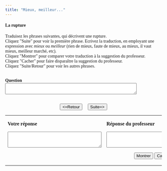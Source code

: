 ```yaml
---
title: "Mieux, meilleur..."
---
```

<head>
  <style>
    body {
      font-family: Garamond, serif;
    }
  </style>
</head>

#### La rupture

Traduisez les phrases suivantes, qui décrivent une rupture.<br />
Cliquez &quot;Suite&quot; pour voir la  premi&egrave;re phrase. Ecrivez la traduction, en employant une expression avec *mieux* ou *meilleur* (rien de mieux, faute de mieux, au mieux, il vaut mieux, meilleur marché, etc). <br>
Cliquez &quot;Montrer&quot; pour comparer votre traduction &agrave; la suggestion du professeur.<br>
Cliquez &quot;Cacher&quot; pour faire dispara&icirc;tre la suggestion du professeur. <br />
Cliquez &quot;Suite/Retour&quot; pour voir les autres phrases.<br>
<br>


  <form name="qbox" action="" method="post">
    <p>
      <b>Question</b><br />
      <textarea name="q" rows="2" wrap="virtual" cols="50"></textarea>
    </p>
    <center>
      <br>
      <button onClick="begin(-1)" type="button">&lt;=Retour</button>
      &nbsp; &nbsp;
      <button onClick="begin(1)" type="button">Suite=&gt;</button>
      <br />

    </center>
  </form>

  <table width="80%" border="0" align="center">
    <tbody>
      <tr>
        <td valign="top" width="236">
          <p>
            <b>Votre réponse</b>
          </p>
          <form name="Sinput" action="" method="post">
            <p>
              <textarea name="Content" rows="3" wrap="virtual" cols="35"></textarea>
            </p>
          </form>
        </td>
        <td valign="top" width="308">
          <p>
            <b>Réponse du professeur</b>
          </p>
          <form name="feedback" action="" method="post">
            <p>
              <textarea name="fb" rows="3" wrap="virtual" cols="35"></textarea>
            </p>
          </form>
          <form name="Check" action="" method="post">
            <center>
              <button onClick="checkAnswer()" type="button">Montrer</button>
              <button onClick="hideAnswer()" type="button">Cacher</button>
            </center>
          </form>
        </td>
      </tr>
    </tbody>
  </table>


<script language="javascript">
  <!--
  // This code is based on a script by Marmoe Soemarmo.
  // Dan Beeby modified it and wrote the creation interface, JavaScripts, and Perl Scripts.
  // http://lang.swarthmore.edu/mellon -- dbeeby@haverford.edu.
  // Content by Alison Murray Levine, University of Virginia, alevine@virginia.edu.
  // You may borrow and modify these scripts, but please give credit where credit is due.

  var Question = new Array();
  var Answer = new Array();

  //---------------------DATA--------------------
  Question[1] = "She had done her best to convince him not to leave.";
  Question[2] = "For lack of something better, he left a short letter on the table.";
  Question[3] = "He couldn’t think of anything better.";
  Question[4] = "She told herself, I’d better not write or call. I’d better let him calm down.";
  Question[5] = "At best, he’ll spend two days in the hotel, then call me.";
  Question[6] = "She had nothing better to hope for.";
  Question[7] = "She waited quietly for a better day.";

  Answer[1] = "Elle avait fait de son mieux de le convaincre de ne pas partir.";
  Answer[2] = "Faute de mieux, il a laissé une lettre courte sur la table.";
  Answer[3] = "Il n'a rien trouvé de mieux.";
  Answer[4] = "Elle s'est dit, il vaut mieux ne pas écrire ni appeler. Il vaut mieux le laisser se calmer.";
  Answer[5] = "Au mieux, il passera deux jours à l'hôtel, puis il m'appellera.";
  Answer[6] = "Elle n'avait rien de mieux à espérer.";
  Answer[7] = "Elle a attendu tranquillement un meilleur jour.";
  //-------------------END DATA-------------

  var NextQ = 0;
  var QN = 0;

  function begin(QN) {
    NextQ = NextQ + QN;
    if (Question[NextQ] == null) {
      alert("Il n’y a plus de questions. Cliquez sur suite/retour pour revoir les questions.");
    }
    document.feedback.fb.value = "";
    document.Sinput.Content.value = "";
    document.qbox.q.value = Question[NextQ];
  }

  function checkAnswer() {
    if (document.Sinput.Content.value === "") {
      document.feedback.fb.value = "Essayez de répondre à la question avant de voir la réponse du professeur.";
    } else {
      document.feedback.fb.value = Answer[NextQ];
    }
  }

  function hideAnswer() {
    document.feedback.fb.value = "";
  }
  //-->
</script>
